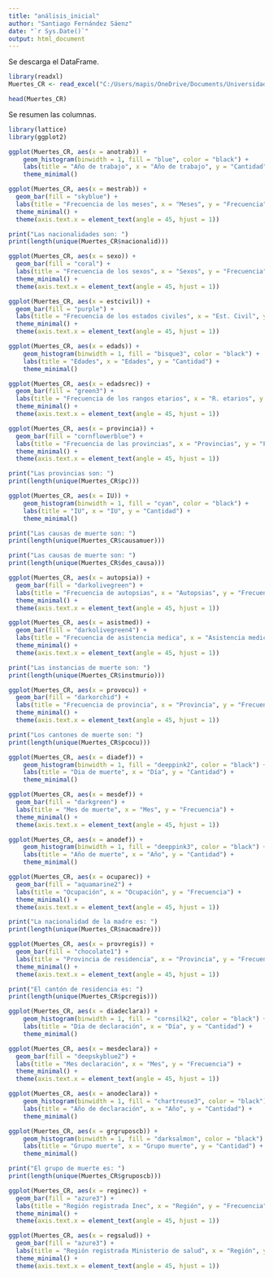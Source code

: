 ```yaml
---
title: "análisis_inicial"
author: "Santiago Fernández Sáenz"
date: "`r Sys.Date()`"
output: html_document
---
```


Se descarga el DataFrame.

```r
library(readxl)
Muertes_CR <- read_excel("C:/Users/mapis/OneDrive/Documents/Universidad/5 - Quinto semestre/Estadística actuarial I/Proyecto/Posibles datos/Muertes en Costa Rica 2014-2021.xlsx")

head(Muertes_CR)
```

Se resumen las columnas.

```r
library(lattice)
library(ggplot2)

ggplot(Muertes_CR, aes(x = anotrab)) +
    geom_histogram(binwidth = 1, fill = "blue", color = "black") +
    labs(title = "Año de trabajo", x = "Año de trabajo", y = "Cantidad") +
    theme_minimal()

ggplot(Muertes_CR, aes(x = mestrab)) +
  geom_bar(fill = "skyblue") +
  labs(title = "Frecuencia de los meses", x = "Meses", y = "Frecuencia") +
  theme_minimal() +
  theme(axis.text.x = element_text(angle = 45, hjust = 1))

print("Las nacionalidades son: ")
print(length(unique(Muertes_CR$nacionalid)))

ggplot(Muertes_CR, aes(x = sexo)) +
  geom_bar(fill = "coral") +
  labs(title = "Frecuencia de los sexos", x = "Sexos", y = "Frecuencia") +
  theme_minimal() +
  theme(axis.text.x = element_text(angle = 45, hjust = 1))

ggplot(Muertes_CR, aes(x = estcivil)) +
  geom_bar(fill = "purple") +
  labs(title = "Frecuencia de los estados civiles", x = "Est. Civil", y = "Frecuencia") +
  theme_minimal() +
  theme(axis.text.x = element_text(angle = 45, hjust = 1))

ggplot(Muertes_CR, aes(x = edads)) +
    geom_histogram(binwidth = 1, fill = "bisque3", color = "black") +
    labs(title = "Edades", x = "Edades", y = "Cantidad") +
    theme_minimal()

ggplot(Muertes_CR, aes(x = edadsrec)) +
  geom_bar(fill = "green3") +
  labs(title = "Frecuencia de los rangos etarios", x = "R. etarios", y = "Frecuencia") +
  theme_minimal() +
  theme(axis.text.x = element_text(angle = 45, hjust = 1))

ggplot(Muertes_CR, aes(x = provincia)) +
  geom_bar(fill = "cornflowerblue") +
  labs(title = "Frecuencia de las provincias", x = "Provincias", y = "Frecuencia") +
  theme_minimal() +
  theme(axis.text.x = element_text(angle = 45, hjust = 1))

print("Las provincias son: ")
print(length(unique(Muertes_CR$pc)))

ggplot(Muertes_CR, aes(x = IU)) +
    geom_histogram(binwidth = 1, fill = "cyan", color = "black") +
    labs(title = "IU", x = "IU", y = "Cantidad") +
    theme_minimal()

print("Las causas de muerte son: ")
print(length(unique(Muertes_CR$causamuer)))

print("Las causas de muerte son: ")
print(length(unique(Muertes_CR$des_causa)))

ggplot(Muertes_CR, aes(x = autopsia)) +
  geom_bar(fill = "darkolivegreen") +
  labs(title = "Frecuencia de autopsias", x = "Autopsias", y = "Frecuencia") +
  theme_minimal() +
  theme(axis.text.x = element_text(angle = 45, hjust = 1))

ggplot(Muertes_CR, aes(x = asistmed)) +
  geom_bar(fill = "darkolivegreen4") +
  labs(title = "Frecuencia de asistencia medica", x = "Asistencia medica", y = "Frecuencia") +
  theme_minimal() +
  theme(axis.text.x = element_text(angle = 45, hjust = 1))

print("Las instancias de muerte son: ")
print(length(unique(Muertes_CR$instmurio)))

ggplot(Muertes_CR, aes(x = provocu)) +
  geom_bar(fill = "darkorchid") +
  labs(title = "Frecuencia de provincia", x = "Provincia", y = "Frecuencia") +
  theme_minimal() +
  theme(axis.text.x = element_text(angle = 45, hjust = 1))

print("Los cantones de muerte son: ")
print(length(unique(Muertes_CR$pcocu)))

ggplot(Muertes_CR, aes(x = diadef)) +
    geom_histogram(binwidth = 1, fill = "deeppink2", color = "black") +
    labs(title = "Dia de muerte", x = "Día", y = "Cantidad") +
    theme_minimal()

ggplot(Muertes_CR, aes(x = mesdef)) +
  geom_bar(fill = "darkgreen") +
  labs(title = "Mes de muerte", x = "Mes", y = "Frecuencia") +
  theme_minimal() +
  theme(axis.text.x = element_text(angle = 45, hjust = 1))

ggplot(Muertes_CR, aes(x = anodef)) +
    geom_histogram(binwidth = 1, fill = "deeppink3", color = "black") +
    labs(title = "Año de muerte", x = "Año", y = "Cantidad") +
    theme_minimal()

ggplot(Muertes_CR, aes(x = ocuparec)) +
  geom_bar(fill = "aquamarine2") +
  labs(title = "Ocupación", x = "Ocupación", y = "Frecuencia") +
  theme_minimal() +
  theme(axis.text.x = element_text(angle = 45, hjust = 1))

print("La nacionalidad de la madre es: ")
print(length(unique(Muertes_CR$nacmadre)))

ggplot(Muertes_CR, aes(x = provregis)) +
  geom_bar(fill = "chocolate1") +
  labs(title = "Provincia de residencia", x = "Provincia", y = "Frecuencia") +
  theme_minimal() +
  theme(axis.text.x = element_text(angle = 45, hjust = 1))

print("El cantón de residencia es: ")
print(length(unique(Muertes_CR$pcregis)))

ggplot(Muertes_CR, aes(x = diadeclara)) +
    geom_histogram(binwidth = 1, fill = "cornsilk2", color = "black") +
    labs(title = "Día de declaración", x = "Día", y = "Cantidad") +
    theme_minimal()

ggplot(Muertes_CR, aes(x = mesdeclara)) +
  geom_bar(fill = "deepskyblue2") +
  labs(title = "Mes declaración", x = "Mes", y = "Frecuencia") +
  theme_minimal() +
  theme(axis.text.x = element_text(angle = 45, hjust = 1))

ggplot(Muertes_CR, aes(x = anodeclara)) +
    geom_histogram(binwidth = 1, fill = "chartreuse3", color = "black") +
    labs(title = "Año de declaración", x = "Año", y = "Cantidad") +
    theme_minimal()

ggplot(Muertes_CR, aes(x = grgruposcb)) +
    geom_histogram(binwidth = 1, fill = "darksalmon", color = "black") +
    labs(title = "Grupo muerte", x = "Grupo muerte", y = "Cantidad") +
    theme_minimal()

print("El grupo de muerte es: ")
print(length(unique(Muertes_CR$gruposcb)))

ggplot(Muertes_CR, aes(x = reginec)) +
  geom_bar(fill = "azure3") +
  labs(title = "Región registrada Inec", x = "Región", y = "Frecuencia") +
  theme_minimal() +
  theme(axis.text.x = element_text(angle = 45, hjust = 1))

ggplot(Muertes_CR, aes(x = regsalud)) +
  geom_bar(fill = "azure3") +
  labs(title = "Región registrada Ministerio de salud", x = "Región", y = "Frecuencia") +
  theme_minimal() +
  theme(axis.text.x = element_text(angle = 45, hjust = 1))
```

